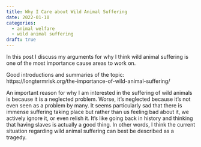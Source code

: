 ```yaml
---
title: Why I Care about Wild Animal Suffering
date: 2022-01-10
categories:
  - animal welfare
  - wild animal suffering
draft: true
---
```


In this post I discuss my arguments for why I think wild animal suffering is one of the most importance cause areas to work on.

Good introductions and summaries of the topic: https://longtermrisk.org/the-importance-of-wild-animal-suffering/

An important reason for why I am interested in the suffering of wild animals is because it is a neglected problem. Worse, it's neglected because it's not even seen as a problem by many. It seems particularly sad that there is immense suffering taking place but rather than us feeling bad about it, we actively ignore it, or even relish it. It's like going back in history and thinking that having slaves is actually a good thing. In other words, I think the current situation regarding wild animal suffering can best be described as a tragedy.
